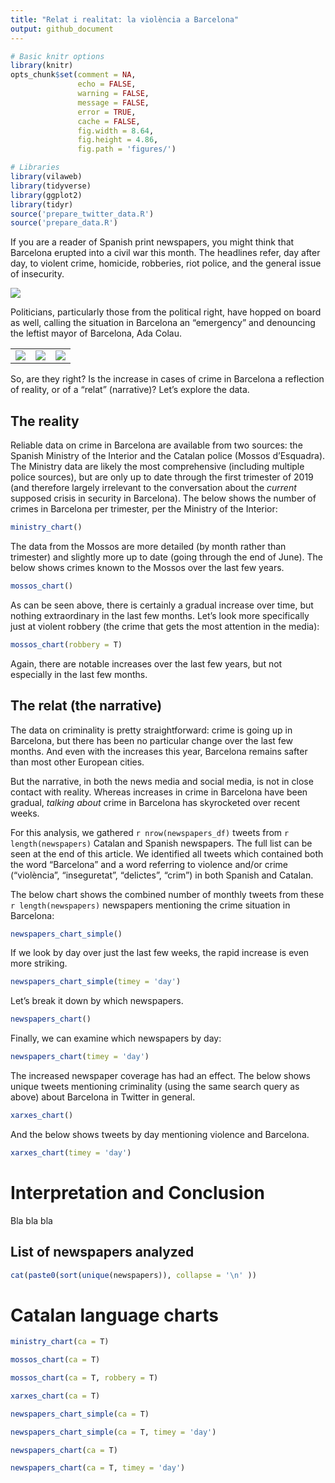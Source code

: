 ```yaml
---
title: "Relat i realitat: la violència a Barcelona"
output: github_document
---
```



```r
# Basic knitr options
library(knitr)
opts_chunk$set(comment = NA, 
               echo = FALSE, 
               warning = FALSE, 
               message = FALSE, 
               error = TRUE, 
               cache = FALSE,
               fig.width = 8.64,
               fig.height = 4.86,
               fig.path = 'figures/')
```


```r
# Libraries
library(vilaweb)
library(tidyverse)
library(ggplot2)
library(tidyr)
source('prepare_twitter_data.R')
source('prepare_data.R')
```


If you are a reader of Spanish print newspapers, you might think that Barcelona erupted into a civil war this month. The headlines refer, day after day, to violent crime, homicide, robberies, riot police, and the general issue of insecurity.

![](img/headlines.png)

Politicians, particularly those from the political right, have hopped on board as well, calling the situation in Barcelona an "emergency" and denouncing the leftist mayor of Barcelona, Ada Colau.

<table style="width:100%">
  <tr>
    <td><img src="img/valls.png" /></td>
    <td><img src="img/arrimadas.png" /></td>
    <td><img src="img/alvarez.png" /></td>

  </tr>
</table>

So, are they right? Is the increase in cases of crime in Barcelona a reflection of reality, or of a "relat" (narrative)? Let's explore the data.

## The reality

Reliable data on crime in Barcelona are available from two sources: the Spanish Ministry of the Interior and the Catalan police (Mossos d'Esquadra). The Ministry data are likely the most comprehensive (including multiple police sources), but are only up to date through the first trimester of 2019 (and therefore largely irrelevant to the conversation about the _current_ supposed crisis in security in Barcelona). The below shows the number of crimes in Barcelona per trimester, per the Ministry of the Interior:

```r
ministry_chart()
```

The data from the Mossos are more detailed (by month rather than trimester) and slightly more up to date (going through the end of June). The below shows crimes known to the Mossos over the last few years.

```r
mossos_chart()
```

As can be seen above, there is certainly a gradual increase over time, but nothing extraordinary in the last few months. Let's look more specifically just at violent robbery (the crime that gets the most attention in the media):

```r
mossos_chart(robbery = T)
```

Again, there are notable increases over the last few years, but not especially in the last few months.

## The relat (the narrative)

The data on criminality is pretty straightforward: crime is going up in Barcelona, but there has been no particular change over the last few months. And even with the increases this year, Barcelona remains safter than most other European cities.

But the narrative, in both the news media and social media, is not in close contact with reality. Whereas increases in crime in Barcelona have been gradual, _talking about_ crime in Barcelona has skyrocketed over recent weeks.

For this analysis, we gathered `r nrow(newspapers_df)` tweets from `r length(newspapers)` Catalan and Spanish newspapers. The full list can be seen at the end of this article. We identified all tweets which contained both the word "Barcelona" and a word referring to violence and/or crime ("violència", "inseguretat", "delictes", "crim") in both Spanish and Catalan.

The below chart shows the combined number of monthly tweets from these `r length(newspapers)` newspapers mentioning the crime situation in Barcelona:


```r
newspapers_chart_simple()
```

If we look by day over just the last few weeks, the rapid increase is even more striking.

```r
newspapers_chart_simple(timey = 'day')
```

Let's break it down by which newspapers. 

```r
newspapers_chart()
```

Finally, we can examine which newspapers by day:

```r
newspapers_chart(timey = 'day')
```


The increased newspaper coverage has had an effect. The below shows unique tweets mentioning criminality (using the same search query as above) about Barcelona in Twitter in general.

```r
xarxes_chart()
```

And the below shows tweets by day mentioning violence and Barcelona.

```r
xarxes_chart(timey = 'day')
```

# Interpretation and Conclusion

Bla bla bla


## List of newspapers analyzed

```r
cat(paste0(sort(unique(newspapers)), collapse = '\n' ))
```

# Catalan language charts


```r
ministry_chart(ca = T)
```


```r
mossos_chart(ca = T)
```


```r
mossos_chart(ca = T, robbery = T)
```

```r
xarxes_chart(ca = T)
```

```r
newspapers_chart_simple(ca = T)
```


```r
newspapers_chart_simple(ca = T, timey = 'day')
```


```r
newspapers_chart(ca = T)
```


```r
newspapers_chart(ca = T, timey = 'day')
```

